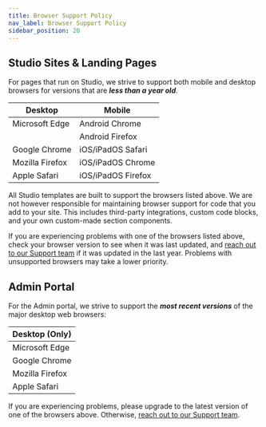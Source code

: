 ```yaml
---
title: Browser Support Policy
nav_label: Browser Support Policy
sidebar_position: 20
---
```


## Studio Sites & Landing Pages

For pages that run on Studio, we strive to support both mobile and desktop browsers for versions that are
***less than a year old***.

| Desktop         | Mobile             |
|-----------------|--------------------|
| Microsoft Edge  | Android Chrome     |
|                 | Android Firefox    |
| Google Chrome   | iOS/iPadOS Safari  |
| Mozilla Firefox | iOS/iPadOS Chrome  |
| Apple Safari    | iOS/iPadOS Firefox |

All Studio templates are built to support the browsers listed above. We are not however responsible for maintaining
browser support for code that you add to your site. This includes third-party integrations, custom code blocks, and your
own custom-made section components.

If you are experiencing problems with one of the browsers listed above, check your browser version to see when it was
last updated, and [reach out to our Support team](https://support.unstack.com/hc/en-us/requests/new) if it was updated
in the last year. Problems with unsupported browsers may take a lower priority.

## Admin Portal

For the Admin portal, we strive to support the ***most recent versions*** of the major desktop web browsers:

| Desktop (Only)  |
|-----------------|
| Microsoft Edge  |
| Google Chrome   |
| Mozilla Firefox |
| Apple Safari    |

If you are experiencing problems, please upgrade to the latest version of one of the browsers above.
Otherwise, [reach out to our Support team](https://support.unstack.com/hc/en-us/requests/new).

